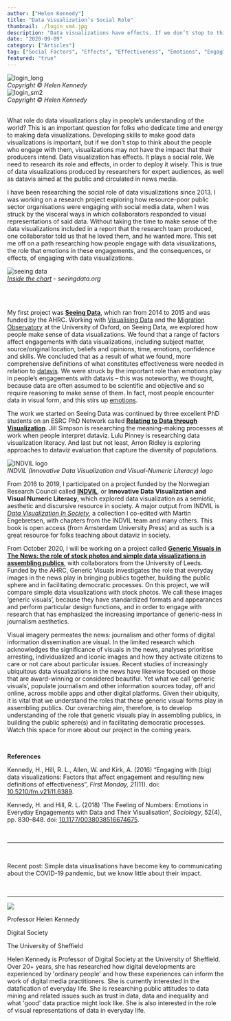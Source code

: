```yaml
---
author: ["Helen Kennedy"]
title: "Data Visualization’s Social Role"
thumbnail: ./login_sm4.jpg
description: "Data visualizations have effects. If we don’t stop to think about data visualizations' social role and the people who engage with them, they may not have the impact that their producers intend."
date: "2020-09-09"
category: ["Articles"]
tag: ["Social Factors", "Effects", "Effectiveness", "Emotions", "Engaging with Dataviz"]
featured: "true"
---
```


<div className="hidden lg:block -mt-24">
  <img src="./login_long.jpg" alt="login_long" className="transform scale-170 shadow-xl" /><br/>
  <em>Copyright © Helen Kennedy</em>
</div>

<div className="lg:hidden -mt-10">
  <img src="./login_sm2.jpg" alt="login_sm2"  /><br/>
  <em>Copyright © Helen Kennedy</em>
</div>

<br/>  
  
What role do data visualizations play in people’s understanding of the world? This is an important question for folks who 
dedicate time and energy to making data visualizations. Developing skills to make good data visualizations is important, 
but if we don’t stop to think about the people who engage with them, visualizations may not have the impact that their 
producers intend. Data visualization has effects. It plays a social role. We need to research its role and effects, in order 
to deploy it wisely. This is true of data visualizations produced by researchers for expert audiences, as well as datavis 
aimed at the public and circulated in news media.  

I have been researching the social role of data visualizations since 2013. I was working on a research project exploring 
how resource-poor public sector organisations were engaging with social media data, when I was struck by the visceral ways 
in which collaborators responded to visual representations of said data. Without taking the time to make sense of the data 
visualizations included in a report that the research team produced, one collaborator told us that he loved them, and he 
wanted more. This set me off on a path researching how people engage with data visualizations, the role that emotions in 
these engagements, and the consequences, or effects, of engaging with data visualizations.  

<img alt="seeing data" src="./chart.png" /><br/><em><a href="https://seeingdata.org/sections/inside-the-chart/">Inside the chart</a> - seeingdata.org</em>  

<br/><br/>

My first project was **[Seeing Data](https://seeingdata.org/)**, which ran from 2014 to 2015 and was funded by the AHRC. 
Working with [Visualising Data](https://visualisingdata.com) and the [Migration Observatory](https://migrationobservatory.ox.ac.uk/) at 
the University of Oxford, on Seeing Data, we explored how people make sense of data visualizations. We found that a range 
of factors affect engagements with data visualizations, including subject matter, source/original location, beliefs and 
opinions, time, emotions, confidence and skills. We concluded that as a result of what we found, more comprehensive 
definitions of what constitutes effectiveness were needed in relation to [datavis](https://firstmonday.org/ojs/index.php/fm/article/view/6389). We 
were struck by the important role than emotions play in people’s engagements with datavis – this was noteworthy, we thought, 
because data are often assumed to be scientific and objective and so require reasoning to make sense of them. In fact, most 
people encounter data in visual form, and this stirs up [emotions](https://journals.sagepub.com/doi/full/10.1177/0038038516674675).  
  
The work we started on Seeing Data was continued by three excellent PhD students on an ESRC PhD Network 
called **[Relating to Data through Visualization](http://seeingdata.org/relating-data-visualisation/)**. Jill Simpson is 
researching the meaning-making processes at work when people interpret dataviz. Lulu Pinney is researching data 
visualization literacy. And last but not least, Arron Ridley is exploring approaches to dataviz evaluation that 
capture the diversity of populations. 

<img alt="INDVIL logo" src="https://indvil.org/wp-content/uploads/2016/10/INDVIL_logo2-02.png" /><br/>
<em>INDVIL (Innovative Data Visualization and Visual-Numeric Literacy) logo</em>  

From 2016 to 2019, I participated on a project funded by the Norwegian Research Council called **[INDVIL](https://indvil.org/)**, or 
**Innovative Data Visualization and Visual Numeric Literacy**, which explored data visualization as a semiotic, 
aesthetic and discursive resource in society. A major output from INDVIL 
is *[Data Visualization In Society](https://www.aup.nl/en/book/9789463722902/data-visualization-in-society)*, a 
collection I co-edited with Martin Engebretsen, with chapters from the INDVIL team and many others. This book 
is open access (from Amsterdam University Press) and as such is a great resource for folks teaching about dataviz 
in society.  

From October 2020, I will be working on a project called **[Generic Visuals in The News: the role of stock photos 
and simple data visualizations in assembling publics](https://gtr.ukri.org/projects?ref=AH%2FT000015%2F1)**, with collaborators 
from the University of Leeds. Funded by the AHRC, Generic Visuals investigates the role that everyday images in the news 
play in bringing publics together, building the public sphere and in facilitating democratic processes. On this project, 
we will compare simple data visualizations with stock photos. We call these images ‘generic visuals’, because they have 
standardized formats and appearances and perform particular design functions, and in order to engage with research 
that has emphasized the increasing importance of generic-ness in journalism aesthetics.  

Visual imagery permeates the news: journalism and other forms of digital information dissemination are visual. 
In the limited research which acknowledges the significance of visuals in the news, analyses prioritise arresting, 
individualized and iconic images and how they activate citizens to care or not care about particular issues. Recent 
studies of increasingly ubiquitous data visualizations in the news have likewise focused on those that are award-winning 
or considered beautiful. Yet what we call ‘generic visuals’, populate journalism and other information sources today, 
off and online, across mobile apps and other digital platforms. Given their ubiquity, it is vital that we understand 
the roles that these generic visual forms play in assembling publics. Our overarching aim, therefore, is to develop 
understanding of the role that generic visuals play in assembling publics, in building the public sphere(s) and in 
facilitating democratic processes. Watch this space for more about our project in the coming years.  

<br/>

**References**  

<div className="text-base">

Kennedy, H., Hill, R. L., Allen, W. and Kirk, A. (2016) “Engaging with (big) data visualizations: Factors that affect 
engagement and resulting new definitions of effectiveness”, <em>First Monday, 21</em>(11). doi: <a href="https://doi.org/10.5210/fm.v21i11.6389">10.5210/fm.v21i11.6389</a>.  

Kennedy, H. and Hill, R. L. (2018) ‘The Feeling of Numbers: Emotions in Everyday Engagements with Data and Their 
Visualisation’, <em>Sociology</em>, 52(4), pp. 830–848. doi: <a href="https://doi.org/10.1177/0038038516674675">10.1177/0038038516674675</a>.

</div>

<br/>

---

<br/>

Recent post: <Link to="/blog/11/06/2020/simple_data_visualisations_have_become_key_to_communicating_about_the_COVID-19_pandemic">Simple data visualisations have become key to communicating about the COVID-19 pandemic, but we know little about their impact.</Link>

<br/>

---

<div className="flex flex-wrap p-2 items-center">
  <div className="flex flex-wrap w-full items-center">
    <div className="md:w-1/6 mx-auto">
      <img src="./helen_k.jpg" className="rounded-lg" style={{"minHeight": "115px"}}  />
    </div>
    <div className="md:w-5/6 p-2 lg:p-4">
      <p className="my-1 font-bold text-2xl">Professor Helen Kennedy</p>
      <p className="my-0">Digital Society</p>
      <p className="my-0">The University of Sheffield</p>
    </div>
  </div>
  <div>
    <p className="text-gray-900">Helen Kennedy is Professor of Digital Society at the University of Sheffield. Over 20+ years, she has researched how digital developments are experienced by 'ordinary people' and 
      how these experiences can inform the work of digital media practitioners. She is currently interested in the datafication of everyday life. She is researching public attitudes to 
      data mining and related issues such as trust in data, data and inequality and what 'good' data practice might look like. She is also interested in the role of visual representations 
      of data in everyday life.
    </p>
  </div>
</div>